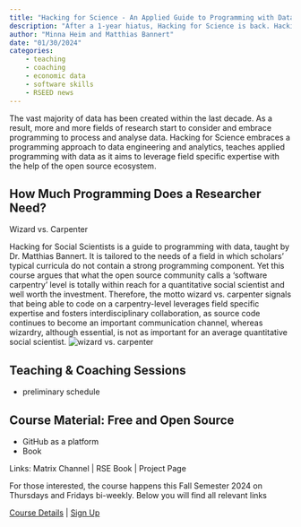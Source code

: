 ```yaml
---
title: "Hacking for Science - An Applied Guide to Programming with Data is back."
description: "After a 1-year hiatus, Hacking for Science is back. Hacking for Science is a highly interactive, online course for PhD students that is open to interested guests. The idea behind Hacking for Science is to build a solid understanding of core technologies and concepts to help researchers develop a data processing strategy and increase one's possibilities when working with data. The course approach is to single out concepts from software development that are fairly easy to adopt and useful to scientists. Hacking for Science scheduled to happen again in the fall semester of 2024, subscription via the ETH course catalog will open soon."
author: "Minna Heim and Matthias Bannert"
date: "01/30/2024"
categories:
    - teaching
    - coaching
    - economic data
    - software skills
    - RSEED news
---
```



The vast majority of data has been created within the last decade. As a result, more and more fields of research start to consider and embrace programming to process and analyse data. Hacking for Science embraces a programming approach to data engineering and analytics, teaches applied programming with data as it aims to leverage field specific expertise with the help of the open source ecosystem.  

## How Much Programming Does a Researcher Need? 

Wizard vs. Carpenter 

Hacking for Social Scientists is a guide to programming with data, taught by Dr. Matthias Bannert. It is tailored to the needs of a field in which scholars’ typical curricula do not contain a strong programming component. Yet this course argues that what the open source community calls a ‘software carpentry’ level is totally within reach for a quantitative social scientist and well worth the investment. Therefore, the motto wizard vs. carpenter signals that being able to code on a carpentry-level leverages field specific expertise and fosters interdisciplinary collaboration, as source code continues to become an important communication channel, whereas wizardry, although essential, is not as important for an average quantitative social scientist. 
![wizard vs. carpenter](wizardry.jpg)

## Teaching & Coaching Sessions


- preliminary schedule


## Course Material: Free and Open Source

- GitHub as a platform
- Book











Links: Matrix Channel | RSE Book | Project Page 


For those interested, the course happens this Fall Semester 2024 on Thursdays and Fridays bi-weekly. Below you will find all relevant links 

[Course Details](https://www.vvz.ethz.ch/Vorlesungsverzeichnis/lerneinheit.view?semkez=2022W&ansicht=KATALOGDATEN&lerneinheitId=161937&lang=en) | [Sign Up]() 

<!-- add sign up link -->